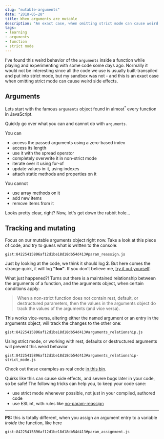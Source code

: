 ```yaml
---
slug: "mutable-arguments"
date: "2018-05-28"
title: When arguments are mutable
description: "An exact case, when omitting strict mode can cause weird side effects"
tags:
- learning
- arguments
- function
- strict mode
---
```



<Intro>

I've found this weird behavior of the `arguments` inside a function while playing and experimenting with some code some days ago.
Normally it would not be interesting since all the code we use is usually built-transpiled and put into strict mode,
but my sandbox was not - and this is an exact case when omitting strict mode can cause weird side effects.

</Intro>

## Arguments

Lets start with the famous `arguments` object found in almost<sup class="sidenote" title="Fat arrow functions are scoped lexically and do not have their own arguments variable">*</sup>
every function in JavaScript.

Quickly go over what you can and cannot do with `arguments`.

You can

- access the passed arguments using a zero-based index
- access its length
- use it with the spread operator
- completely overwrite it in non-strict mode
- iterate over it using for-of
- update values in it, using indexes
- attach static methods and properties on it

You cannot

- use array methods on it
- add new items
- remove items from it

Looks pretty clear, right? Now, let's get down the rabbit hole...

## Tracking and mutating

Focus on our mutable arguments object right now. Take a look at this piece of code,
and try to guess what is written to the console:


`gist:84225415896af12d1be18d18db54d413#param_reassign.js`


Just by looking at the code, we think it should log **2**. But here comes the strange quirk, it will log **"foo"**.
If you don't believe me, [try it out yourself](https://jsbin.com/bojirab/1/edit?js,console).

What just happened?! Turns out there is a maintained relationship between the arguments of a function,
and the arguments object, when certain conditions apply:

<Blockquote
  by="Mozilla Developer Network"
  link="https://developer.mozilla.org/en-US/docs/Web/JavaScript/Reference/Functions/arguments#Rest_default_and_destructured_parameters"
  linkText="Arguments tracking the arguments object"
>
  When a non-strict function does not contain rest, default, or destructured parameters,
  then the values in the arguments object do track the values of the arguments (and vice versa).
</Blockquote>

This works vice-versa, altering either the named argument or an entry in the arguments object,
will track the changes to the other one:


`gist:84225415896af12d1be18d18db54d413#arguments_relationship.js`


Using strict mode, or working with rest, defaults or destructured arguments will prevent this weird behavior


`gist:84225415896af12d1be18d18db54d413#arguments_relationship-strict_mode.js`


Check out these examples as real code [in this bin](https://jsbin.com/zoyicoh/5/edit?js,console).

Quirks like this can cause side effects, and severe bugs later in your code, so be safe! The following tricks can help you, to keep your code sane:

- use strict mode whenever possible, not just in your compiled, authored code
- use ESLint, with rules like [no-param-reassign](https://eslint.org/docs/rules/no-param-reassign)

---

**PS:** this is totally different, when you assign an argument entry to a variable _inside_ the function, like here


`gist:84225415896af12d1be18d18db54d413#param_assignment.js`









